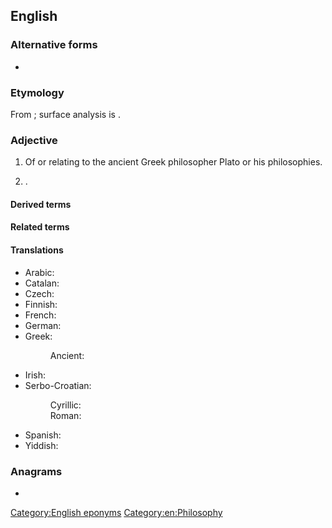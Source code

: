 {{also|platonic|platònic}}
==English==

===Alternative forms===
* {{alter|en|platonic|platonick|Platonick}}

===Etymology===
From {{der|en|la|Platōnicus}}; surface analysis is {{af|en|Plato|-n-|pos2=intervocalic|-ic|t3=relating to}}.

===Adjective===
{{en-adj|-}}

# Of or relating to the ancient Greek philosopher Plato or his philosophies.
# {{alternative case form of|platonic|nodot=1|lang=en}} {{gloss|non-sexual}}.

====Derived terms====
{{der4|Platonic solid|Platonic hydrocarbon|Platonic dialogue|Neoplatonic|Platonical|Platonic year|Platonic body|Platonically|lang=en}}

====Related terms====
{{rel4|Plato|Platonism|Platonist|Platonistic|lang=en}}

====Translations====
{{trans-top|related to Plato}}
* Arabic: {{t|ar|أَفْلَاطُونِيّ}}
* Catalan: {{t+|ca|platònic}}
* Czech: {{t|cs|platónský}}
* Finnish: {{t|fi|platonilainen}}
* French: {{t+|fr|platonicien}}
* German: {{t+|de|platonisch}}
* Greek:
*: Ancient: {{t|grc|Πλατωνικός}}
{{trans-mid}}
* Irish: {{t|ga|Platónach}}
* Serbo-Croatian:
*: Cyrillic: {{t|sh|пла̀то̄нскӣ}}
*: Roman: {{t+|sh|plàtōnskī}}
* Spanish: {{t|es|platónico}}
* Yiddish: {{t|yi|פּלאַטאָניש}}
{{trans-bottom}}

===Anagrams===
* {{anagrams|en|a=acilnopt|platicon}}

[[Category:English eponyms]]
[[Category:en:Philosophy]]